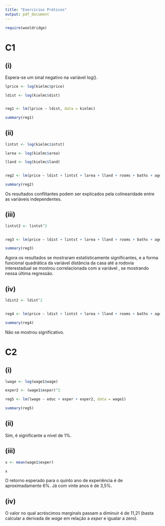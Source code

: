 ```yaml
---
title: "Exercícios Práticos"
output: pdf_document
---
```

```r
require(wooldridge)
```

# C1

## (i)

Espera-se um sinal negativo na variável log(\textit{dist}).

```r

lprice <- log(kielmc$price)

ldist <- log(kielmc$dist)


reg1 <- lm(lprice ~ ldist, data = kielmc)

summary(reg1)

```
## (ii)

```r


lintst <- log(kielmc$intst)

larea <- log(kielmc$area)

lland <- log(kielmc$land)
             

reg2 <- lm(price ~ ldist + lintst + larea + lland + rooms + baths + age, data = kielmc)

summary(reg2)


```
Os resultados conflitantes podem ser explicados pela colinearidade entre as variáveis independentes.

## (iii)

```r


lintst2 <- lintst^2
             

reg3 <- lm(price ~ ldist + lintst + larea + lland + rooms + baths + age + lintst2, data = kielmc)

summary(reg3)


```
Agora os resultados se mostraram estatísticamente significantes, e a forma funcional quadrática da variável distância da casa até a rodovia interestadual se mostrou correlacionada com a variável \textit{dist}, se mostrando nessa última regressão.

## (iv)


```r


ldist2 <- ldist^2
             

reg4 <- lm(price ~ ldist + lintst + larea + lland + rooms + baths + age + lintst2 + ldist2, data = kielmc)

summary(reg4)


```

Não se mostrou significativo.

# C2

## (i)

```r

lwage <- log(wage1$wage)

exper2 <- (wage1$exper)^2

reg5 <- lm(lwage ~ educ + exper + exper2, data = wage1)

summary(reg5)

```

## (ii)

Sim, é significante a nível de 1\%.

## (iii)




```r
x <- mean(wage1$exper)

x
```

O retorno esperado para o quinto ano de experiência é de aproximadamente 6\%. Já com vinte anos é de 3,5\%.

## (iv)

O valor no qual acréscimos marginals passam a diminuir \textit{log(wage)} é de 11,21 (basta calcular a derivada de $wage$ em relação a $exper$ e igualar a zero).





